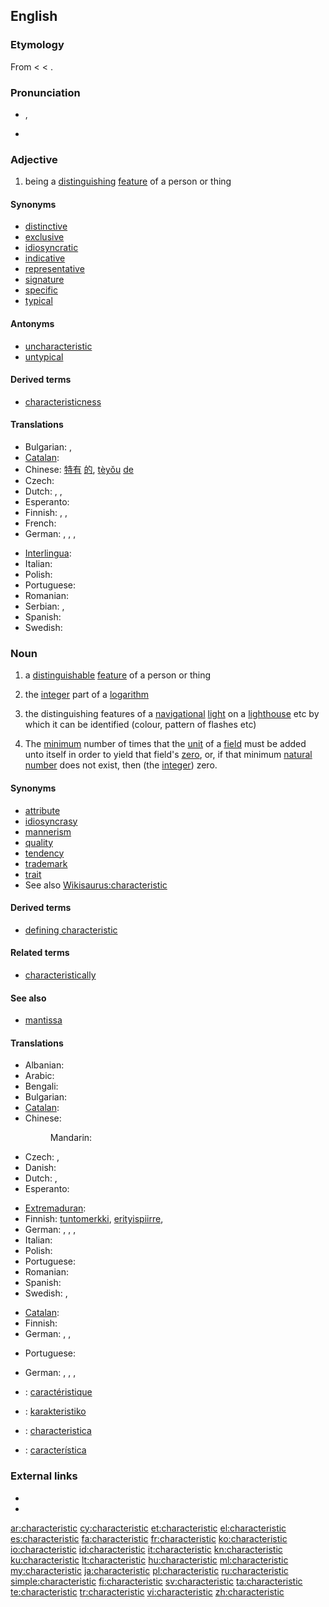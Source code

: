 ==English==
{{wikipedia}}

===Etymology===
From {{etyl|grc}} {{term|χαρακτηριστικός|lang=grc}} < {{term|χαρακτηρίζω||to designate by a characteristic mark|lang=grc}} < {{term|χαρακτήρ|lang=grc||a mark, character}}.

===Pronunciation===
* {{IPA|/ˌkæɹəktəˈɹɪstɪk/}}, {{SAMPA|/%k{r\kt@"r\IstIk/}}
* {{audio|En-us-characteristic.ogg|Audio (US)}}

===Adjective===
{{en-adj}}

# being a [[distinguish]]ing [[feature]] of a person or thing

====Synonyms====
* [[distinctive]]
* [[exclusive]]
* [[idiosyncratic]]
* [[indicative]]
* [[representative]]
* [[signature]]
* [[specific]]
* [[typical]]

====Antonyms====
* [[uncharacteristic]]
* [[untypical]]

====Derived terms====
* [[characteristicness]]

====Translations====
{{trans-top|being a distinguishing feature of a person or thing}}
* Bulgarian: {{t|bg|характерен}},  {{t|bg|отличителен}}
* [[Catalan]]: {{t|da|característic}}
* Chinese: [[特有]] [[的]], [[tèyǒu]] [[de]]
* Czech: {{t-|cs|charakteristický|m}}
* Dutch: {{t+|nl|kenmerkend}},  {{t-|nl|karakteristiek}}, {{t|nl|idiosyncratisch}}
* Esperanto: {{t|eo|karakteriza}}
* Finnish: {{t-|fi|ominainen}}, {{t-|fi|luonteenomainen}}, {{t-|fi|tunnusomainen}}
* French: {{t+|fr|caractéristique}}
* German: {{t+|de|charakteristisch}}, {{t+|de|bezeichnend}}, {{t+|de|kennzeichnend}}, {{t+|de|typisch}}
{{trans-mid}}
* [[Interlingua]]: {{t|ia|characteristic}}
* Italian: {{t+|it|caratteristica}}
* Polish: {{t+|pl|charakterystyczny|m}}
* Portuguese: {{t+|pt|característico}}
* Romanian: {{t|ro|caracteristic}}
* Serbian: {{t-|sr|osobina|f}}, {{t-|sr|značajka|f}}
* Spanish: {{t-|es|característico}}
* Swedish: {{t+|sv|karakteristisk}}
{{trans-bottom}}

===Noun===
{{en-noun}}

# a [[distinguishable]] [[feature]] of a person or thing
# {{mathematics}} the [[integer]] part of a [[logarithm]]
# {{nautical}} the distinguishing features of a [[navigational]] [[light]] on a [[lighthouse]] etc by which it can be identified (colour, pattern of flashes etc)
# {{algebra|field theory}} The [[minimum]] number of times that the [[unit]] of a [[field]] must be added unto itself in order to yield that field's [[zero]], or, if that minimum [[natural number]] does not exist, then (the [[integer]]) zero.

====Synonyms====
* [[attribute]]
* [[idiosyncrasy]]
* [[mannerism]]
* [[quality]]
* [[tendency]]
* [[trademark]]
* [[trait]]
* See also [[Wikisaurus:characteristic]]

====Derived terms====
* [[defining characteristic]]

====Related terms====
* [[characteristically]]

====See also====
* [[mantissa]]

====Translations====
{{trans-top|distinguishing feature}}
* Albanian: {{t|sq|karakteristikë|f|xs=Albanian}}
* Arabic: {{t-|ar|صفة|f|tr=Siffa}}
* Bengali: {{t-|bn|বৈশিষ্ট্য|sc=Beng|xs=Bengali}}
* Bulgarian: {{t|bg|отличителна черта}}
* [[Catalan]]: {{t|ca|característica|f}}
* Chinese:
*: Mandarin: {{t|zh|特质|tr=[[tèzhì]]|sc=Hani}}
* Czech: {{t-|cs|charakteristika|f}},  {{t+|cs|vlastnost|f}}
* Danish: {{t-|da|karakteristik|c}}
* Dutch: {{t-|nl|trekje|n}},  {{t-|nl|karakteristiek|f}}
* Esperanto: {{t|eo|karakterizilo}}
{{trans-mid}}
* [[Extremaduran]]: {{tø|ext|caraiterística|f}}
* Finnish: [[tuntomerkki]], [[erityispiirre]], {{t+|fi|tunnusmerkki}}
* German: {{t+|de|Merkmal|n}}, {{t+|de|Eigenschaft|f}}, {{t+|de|Charakteristik|f}}, {{t+|de|Eigenart|f}}
* Italian: {{t+|it|caratteristica}}
* Polish: {{t|pl|cecha|f}}
* Portuguese: {{t+|pt|característica|f}}
* Romanian: {{t|ro|caracteristică}}
* Spanish: {{t|es|característica|f}}
* Swedish: {{t|sv|karakteristikum|n}}, {{qualifier|characteristics}} {{t-|sv|karakteristik|c}}
{{trans-bottom}}

{{trans-top|integer part of a logarithm}}
* [[Catalan]]: {{t|ca|característica|f}}
* Finnish: {{t+|fi|karakteristika}}
* German: {{t+|de|Kennwert|n}}, {{t+|de|Kenngröße|f}}, {{t+|de|Charakteristik|f}}
{{trans-mid}}
* Portuguese: {{t+|pt|característica|f}}
{{trans-bottom}}

{{trans-top|distinguishing features of a navigational light}}
* German: {{t+|de|Merkmal|n}}, {{t+|de|Eigenschaft|f}}, {{t+|de|Charakteristik|f}}, {{t+|de|Eigenart|f}}
{{trans-mid}}
{{trans-bottom}}

{{checktrans-top}}
* {{ttbc|fr}}: [[caractéristique]] {{f}}
* {{ttbc|io}}: [[karakteristiko]]
* {{ttbc|ia}}: [[characteristica]]
* {{ttbc|es}}: [[característica]] {{f}}
{{trans-bottom}}

===External links===
* {{R:Webster 1913}}
* {{R:Century 1911}}

[[ar:characteristic]]
[[cy:characteristic]]
[[et:characteristic]]
[[el:characteristic]]
[[es:characteristic]]
[[fa:characteristic]]
[[fr:characteristic]]
[[ko:characteristic]]
[[io:characteristic]]
[[id:characteristic]]
[[it:characteristic]]
[[kn:characteristic]]
[[ku:characteristic]]
[[lt:characteristic]]
[[hu:characteristic]]
[[ml:characteristic]]
[[my:characteristic]]
[[ja:characteristic]]
[[pl:characteristic]]
[[ru:characteristic]]
[[simple:characteristic]]
[[fi:characteristic]]
[[sv:characteristic]]
[[ta:characteristic]]
[[te:characteristic]]
[[tr:characteristic]]
[[vi:characteristic]]
[[zh:characteristic]]